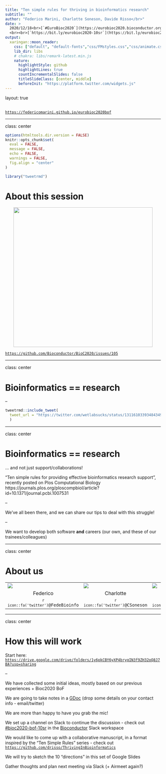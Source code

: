 ```yaml
---
title: "Ten simple rules for thriving in bioinformatics research"
subtitle: ""
author: "Federico Marini, Charlotte Soneson, Davide Risso</br>"
date: >
  2020/12/18<br>[`#EuroBioc2020`](https://eurobioc2020.bioconductor.org/) Birds of a Feather (BOF)
  <br><br>[`https://bit.ly/eurobioc2020-10sr`](https://bit.ly/eurobioc2020-10sr)
output:
  xaringan::moon_reader:
    css: ["default", "default-fonts","css/FMstyles.css","css/animate.css"]
    lib_dir: libs
    # chakra: libs/remark-latest.min.js
    nature:
      highlightStyle: github
      highlightLines: true
      countIncrementalSlides: false
      titleSlideClass: [center, middle]
      beforeInit: "https://platform.twitter.com/widgets.js"
---
```


layout: true
  
<div class="my-footer">
<span>
&emsp;&emsp;&emsp;&emsp;&emsp;&emsp;&emsp;&emsp;&emsp;&emsp;
&emsp;&emsp;&emsp;&emsp;&emsp;&emsp;&emsp;&emsp;&emsp;&emsp;
&emsp;&emsp;&emsp;&emsp;&emsp;&emsp;&emsp;&emsp;&emsp;&emsp;
<!-- &emsp;&emsp;&emsp;&emsp;&emsp;&emsp;&emsp;&emsp;&emsp;&emsp; -->
&emsp;&emsp;&emsp;&emsp;&emsp;
<!-- <a href="http://bit.ly/genetonic2019"><code>http://bit.ly/genetonic2019</code></a> -->
<a href="https://federicomarini.github.io/eurobioc2020bof"><code>https://federicomarini.github.io/eurobioc2020bof</code></a>
</span>
</div>

---

class: center

```r
options(htmltools.dir.version = FALSE)
knitr::opts_chunk$set(
  eval = FALSE,
  message = FALSE,
  echo = FALSE,
  warnings = FALSE,
  fig.align = "center"
)
```

```r
library("tweetrmd")
```

# About this session

<p align="center">
<img src="images/ss_issue.png" alt="" height = 450/>
</p>

[`https://github.com/Bioconductor/BioC2020/issues/105`](https://github.com/Bioconductor/BioC2020/issues/105)

---

class: center

# Bioinformatics == research

--

```r
tweetrmd::include_tweet(
  tweet_url = "https://twitter.com/wetlabsucks/status/1311610339348434946"
  )
```

---

class: center

# Bioinformatics == research

... and not just support/collaborations!

"Ten simple rules for providing effective bioinformatics research support", recently posted on Plos Computational Biology https://journals.plos.org/ploscompbiol/article?id=10.1371/journal.pcbi.1007531

--

We've all been there, and we can share our tips to deal with this struggle!

--

We want to develop both software **and** careers (our own, and these of our trainees/colleagues) 

---

class: center

# About us

<table>
<tr>
<td width="33%"><a href="https://federicomarini.github.io">
<img src="images/federico-marini.png"></a></td>
<td width="33%"><a href="https://csoneson.github.io">
<img src="images/charlotte-soneson.png"></a></td>
<td width="33%"><a href="https://drisso.github.io">
<img src="images/davide-risso.png"></a></td>
</tr>

<tr>
<td align='center' width="33%">Federico</td>
<td align='center' width="33%">Charlotte</td>
<td align='center' width="33%">Davide</td>
</tr>

<tr>
<td align='center' width="33%"><code>`r icon::fa('twitter')`@FedeBioinfo</code></td>
<td align='center' width="33%"><code>`r icon::fa('twitter')`@CSoneson</code></td>
<td align='center' width="33%"><code>`r icon::fa('twitter')`@drisso1893</code></td>
</tr>
</table>

---

class: center

# How this will work

Start here: <i class="fab fa-google-drive"></i> [`https://drive.google.com/drive/folders/1y6pkCBY6yXP4bryqIN3f9ZH32oQ8J7BA?usp=sharing`](https://drive.google.com/drive/folders/1y6pkCBY6yXP4bryqIN3f9ZH32oQ8J7BA?usp=sharing)

--

<i class="fa fa-lightbulb"></i> We have collected some initial ideas, mostly based on our previous experiences + Bioc2020 BoF

<i class="fas fa-clipboard"></i><i class="fab fa-google-drive"></i> We are going to take notes in a [GDoc](https://docs.google.com/document/d/1ybYpu4XO_WdGhUYYkmxabBjpkyMoGQWCWdB-PhsIoMk/edit?usp=sharing) (drop some details on your contact info - email/twitter)

<i class="fas fa-microphone"></i> We are more than happy to have you grab the mic!

<i class="fab fa-slack"></i><i class="fas fa-comment-dots"></i> We set up a channel on Slack to continue the discussion - check out [#bioc2020-bof-10sr](https://join.slack.com/share/zt-ga8fmolw-kay~yiF~mZgz6pzz6R6lBw) in the [Bioconductor](https://community-bioc.slack.com) Slack workspace

<i class="far fa-newspaper"></i><i class="fab fa-github"></i>  We would like to come up with a collaborative manuscript, in a format inspired by the "Ten Simple Rules" series - check out [`https://github.com/drisso/ThrivingInBioinformatics`](https://github.com/drisso/ThrivingInBioinformatics)

<i class="fas fa-chalkboard"></i> We will try to sketch the 10 "directions" in
this set of Google Slides

<i class="fas fa-forward"></i> Gather thoughts and plan next meeting via Slack (+ Airmeet again?)

